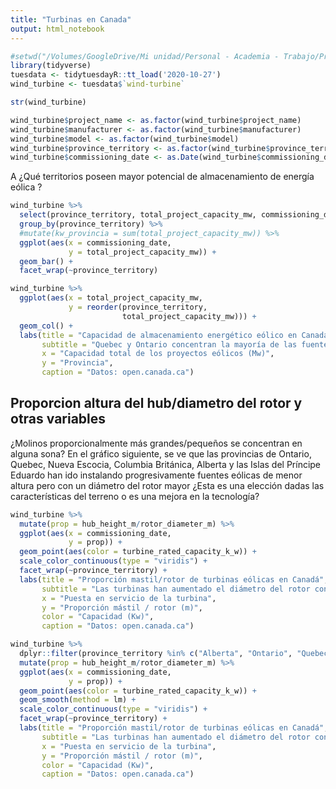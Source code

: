 ---
title: "Turbinas en Canada"
output: html_notebook
---

```{r}
#setwd("/Volumes/GoogleDrive/Mi unidad/Personal - Academia - Trabajo/Proyectos-R/tidytuesday/27-11-2020")
library(tidyverse)
tuesdata <- tidytuesdayR::tt_load('2020-10-27')
wind_turbine <- tuesdata$`wind-turbine`
```

```{r}
str(wind_turbine)

wind_turbine$project_name <- as.factor(wind_turbine$project_name)
wind_turbine$manufacturer <- as.factor(wind_turbine$manufacturer)
wind_turbine$model <- as.factor(wind_turbine$model)
wind_turbine$province_territory <- as.factor(wind_turbine$province_territory)
wind_turbine$commissioning_date <- as.Date(wind_turbine$commissioning_date, "%Y")

```

A
¿Qué territorios poseen mayor potencial de almacenamiento de energía eólica ?
```{r message=FALSE, warning=FALSE}
wind_turbine %>% 
  select(province_territory, total_project_capacity_mw, commissioning_date) %>% 
  group_by(province_territory) %>% 
  #mutate(kw_provincia = sum(total_project_capacity_mw)) %>% 
  ggplot(aes(x = commissioning_date,
             y = total_project_capacity_mw)) +
  geom_bar() +
  facet_wrap(~province_territory)
```

```{r}
wind_turbine %>% 
  ggplot(aes(x = total_project_capacity_mw,
             y = reorder(province_territory, 
                         total_project_capacity_mw))) +
  geom_col() +
  labs(title = "Capacidad de almacenamiento energético eólico en Canadá",
       subtitle = "Quebec y Ontario concentran la mayoría de las fuentes energéticas eólicas",
       x = "Capacidad total de los proyectos eólicos (Mw)",
       y = "Provincia",
       caption = "Datos: open.canada.ca")
```


## Proporcion altura del hub/diametro del rotor y otras variables
¿Molinos proporcionalmente más grandes/pequeños se concentran en alguna sona? En el gráfico siguiente, se ve que las provincias de Ontario, Quebec, Nueva Escocia, Columbia Británica, Alberta y las Islas del Príncipe Eduardo han ido instalando progresivamente fuentes eólicas de menor altura pero con un diámetro del rotor mayor ¿Esta es una elección dadas las características del terreno o es una mejora en la tecnología?

```{r}
wind_turbine %>% 
  mutate(prop = hub_height_m/rotor_diameter_m) %>% 
  ggplot(aes(x = commissioning_date,
             y = prop)) +
  geom_point(aes(color = turbine_rated_capacity_k_w)) +
  scale_color_continuous(type = "viridis") +
  facet_wrap(~province_territory) +
  labs(title = "Proporción mastil/rotor de turbinas eólicas en Canadá",
       subtitle = "Las turbinas han aumentado el diámetro del rotor con respecto al mástil (1993-2020)",
       x = "Puesta en servicio de la turbina",
       y = "Proporción mástil / rotor (m)",
       color = "Capacidad (Kw)",
       caption = "Datos: open.canada.ca")
```

```{r message=FALSE, warning=FALSE}
wind_turbine %>% 
  dplyr::filter(province_territory %in% c("Alberta", "Ontario", "Quebec", "British Columbia")) %>% 
  mutate(prop = hub_height_m/rotor_diameter_m) %>% 
  ggplot(aes(x = commissioning_date,
             y = prop)) +
  geom_point(aes(color = turbine_rated_capacity_k_w)) +
  geom_smooth(method = lm) +
  scale_color_continuous(type = "viridis") +
  facet_wrap(~province_territory) +
  labs(title = "Proporción mastil/rotor de turbinas eólicas en Canadá",
       subtitle = "Las turbinas han aumentado el diámetro del rotor con respecto al mástil (1993-2020)",
       x = "Puesta en servicio de la turbina",
       y = "Proporción mástil / rotor (m)",
       color = "Capacidad (Kw)",
       caption = "Datos: open.canada.ca")
```


